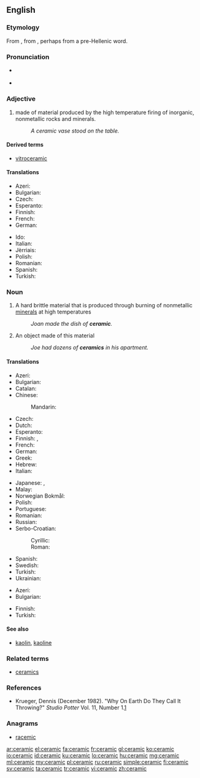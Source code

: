 ==English==

{{wikipedia}}

===Etymology===
From {{etyl|grc|en}} {{term|κεραμικός||potter's|sc=polytonic|tr=keramikos|lang=grc}}, from {{term|κέραμος||potter's clay|sc=polytonic|tr=keramos|lang=grc}}, perhaps from a pre-Hellenic word.

===Pronunciation===
* {{a|UK}} {{IPA|/səˈɹæmɪk/}}
* {{rhymes|æmɪk}}

===Adjective===
{{en-adj|-}}

# made of material produced by the high temperature firing of inorganic, nonmetallic rocks and minerals.
#: ''A ceramic vase stood on the table.''

====Derived terms====
* [[vitroceramic]]

====Translations====
{{trans-top|of or pertaining to ceramic as material}}
* Azeri: {{t-|az|keramika}}
* Bulgarian: {{t-|bg|керамичен|tr=keramičen|sc=Cyrl}}
* Czech: {{t-|cs|keramický|m}}
* Esperanto: {{t-|eo|ceramika}}
* Finnish: {{t-|fi|keraaminen}}
* French: {{t+|fr|céramique}}
* German: {{t-|de|keramisch}}
{{trans-mid}}
* Ido: {{t+|io|ceramikala}}
* Italian: {{t-|it|ceramico}}
* Jèrriais: {{tø|roa-jer|céramique}}
* Polish: {{t+|pl|ceramiczny}}
* Romanian: {{t-|ro|ceramic|m|n}}
* Spanish: {{t-|es|cerámico}}
* Turkish: {{t+|tr|seramik}}
{{trans-bottom}}

===Noun===
{{en-noun|s|-}}

# {{uncountable}} A hard brittle material that is produced through burning of nonmetallic [[mineral]]s at high temperatures
#: ''Joan made the dish of '''ceramic'''.''
# {{countable}} An object made of this material
#: ''Joe had dozens of '''ceramics''' in his apartment.''

====Translations====
{{trans-top|material}}
* Azeri: {{t-|az|keramika}}
* Bulgarian: {{t+|bg|керамика|f|tr=keramika|sc=Cyrl}}
* Catalan: {{t-|ca|ceràmica|f}}
* Chinese:
*: Mandarin: {{t|cmn|陶瓷|tr=táocí|sc=Hani}}
* Czech: {{t-|cs|keramika|f}}
* Dutch: {{t+|nl|keramiek|f}}
* Esperanto: {{t-|eo|ceramiko}}
* Finnish: {{t+|fi|keramiikka}}, {{t-|fi|keraami}}
* French: {{t+|fr|céramique|f}}
* German: {{t-|de|Keramik|f}}
* Greek: {{t+|el|κεραμική|f|tr=keramiki|sc=Grek}}
* Hebrew: {{t-|he|קרמיקה|f|tr=qeramiqa|sc=Hebr}}
* Italian: {{t-|it|ceramica|f}}
{{trans-mid}}
* Japanese: {{t-|ja|陶器|tr=とうき, tōki|sc=Jpan}}, {{t-|ja|陶芸品|tr=とうげいひん, tōgeihin|sc=Jpan}}
* Malay: {{t-|ms|seramik}}
* Norwegian Bokmål: {{t-|nb|keramikk|m}}
* Polish: {{t+|pl|ceramika|f}}
* Portuguese: {{t+|pt|cerâmica|f}}
* Romanian: {{t-|ro|ceramică|f}}
* Russian: {{t+|ru|керамика|f|tr=kerámika|sc=Cyrl}}
* Serbo-Croatian:
*: Cyrillic: {{t-|sh|керамика|f|sc=Cyrl}}
*: Roman: {{t-|sh|keramika|f}}
* Spanish: {{t-|es|ceramica|f}}
* Swedish: {{t+|sv|keramik}}
* Turkish: {{t+|tr|seramik}}
* Ukrainian: {{t+|uk|кераміка|f|tr=keramika|sc=Cyrl}}
{{trans-bottom}}

{{trans-top|object}}
* Azeri: {{t-|az|keramika}}
* Bulgarian: {{t+|bg|керамика|f|sc=Cyrl}}
{{trans-mid}}
* Finnish: {{t-|fi|keramiikkaesine}}
* Turkish: {{t+|tr|seramik}}
{{trans-bottom}}

====See also====
* [[kaolin]], [[kaoline]]

===Related terms===
* [[ceramics]]

===References===
* Krueger, Dennis (December 1982). "Why On Earth Do They Call It Throwing?" ''Studio Potter'' Vol. 11, Number 1.[http://www.studiopotter.org/articles/?art=art0001]

===Anagrams===
* [[racemic#English|racemic]]

[[ar:ceramic]]
[[el:ceramic]]
[[fa:ceramic]]
[[fr:ceramic]]
[[gl:ceramic]]
[[ko:ceramic]]
[[io:ceramic]]
[[id:ceramic]]
[[ku:ceramic]]
[[lo:ceramic]]
[[hu:ceramic]]
[[mg:ceramic]]
[[ml:ceramic]]
[[my:ceramic]]
[[pl:ceramic]]
[[ru:ceramic]]
[[simple:ceramic]]
[[fi:ceramic]]
[[sv:ceramic]]
[[ta:ceramic]]
[[tr:ceramic]]
[[vi:ceramic]]
[[zh:ceramic]]